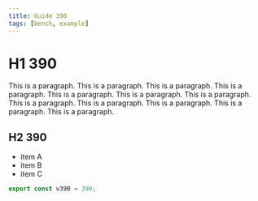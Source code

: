 ```yaml
---
title: Guide 390
tags: [bench, example]
---
```


# H1 390

This is a paragraph. This is a paragraph. This is a paragraph. This is a paragraph. This is a paragraph. This is a paragraph. This is a paragraph. This is a paragraph. This is a paragraph. This is a paragraph. This is a paragraph. This is a paragraph. 

## H2 390

- item A
- item B
- item C

```ts
export const v390 = 390;
```